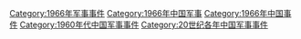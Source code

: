 [[Category:1966年军事事件|Category:1966年军事事件]]
[[Category:1966年中国军事|Category:1966年中国军事]]
[[Category:1966年中国事件|Category:1966年中国事件]]
[[Category:1960年代中国军事事件|Category:1960年代中国军事事件]]
[[Category:20世纪各年中国军事事件|Category:20世纪各年中国军事事件]]
